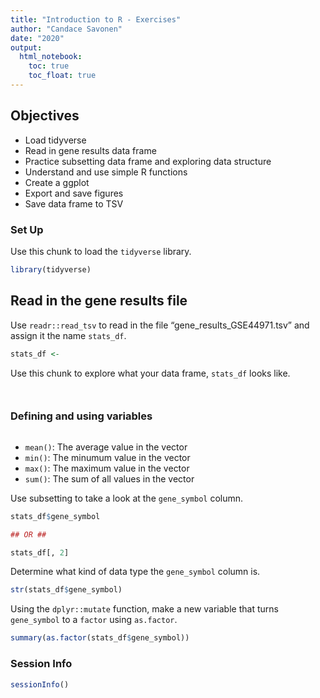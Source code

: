 ```yaml
---
title: "Introduction to R - Exercises"
author: "Candace Savonen"
date: "2020"
output:
  html_notebook:
    toc: true
    toc_float: true
---
```


## Objectives
+ Load tidyverse
+ Read in gene results data frame 
+ Practice subsetting data frame and exploring data structure
+ Understand and use simple R functions 
+ Create a ggplot
+ Export and save figures
+ Save data frame to TSV

### Set Up 

Use this chunk to load the `tidyverse` library. 

```r
library(tidyverse)
```

## Read in the gene results file

Use `readr::read_tsv` to read in the file "gene_results_GSE44971.tsv" and assign 
it the name `stats_df`. 

```r
stats_df <- 
```

Use this chunk to explore what your data frame, `stats_df` looks like. 

```r

```

```r

```


### Defining and using variables 

```r

```

+ `mean()`: The average value in the vector
+ `min()`: The minumum value in the vector
+ `max()`: The maximum value in the vector
+ `sum()`: The sum of all values in the vector

Use subsetting to take a look at the `gene_symbol` column. 

```r
stats_df$gene_symbol

## OR ##

stats_df[, 2]
```

Determine what kind of data type the `gene_symbol` column is. 

```r
str(stats_df$gene_symbol)
```

Using the `dplyr::mutate` function, make a new variable that turns `gene_symbol` to a `factor` using `as.factor`. 

```r
summary(as.factor(stats_df$gene_symbol))
```



### Session Info

```r
sessionInfo()
```


